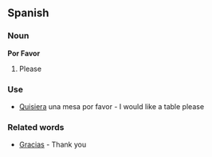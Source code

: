 ==Spanish==

===Noun===

'''Por Favor'''

#Please

===Use===

*[[Quisiera]] una mesa por favor - I would like a table please

===Related words===

*[[Gracias]] - Thank you